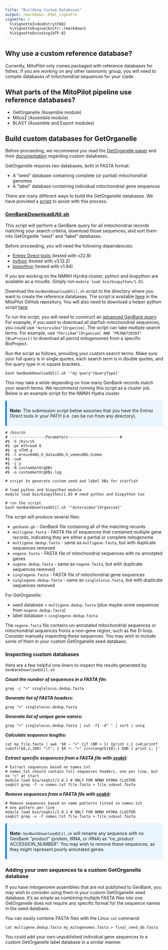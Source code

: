 ```yaml
---
title: "Building Custom Databases"
output: rmarkdown::html_vignette
vignette: >
  %\VignetteIndexEntry{FAQ}
  %\VignetteEngine{knitr::rmarkdown}
  %\VignetteEncoding{UTF-8}
---
```


<style>
.alert {
  border-left: 5px solid;
  padding: 10px;
  margin: 10px 0;
  border-radius: 5px;
}
.alert-tip { border-color: #28A745; background-color: #E9F7EF; }
.alert-note { border-color: #007BFF; background-color: #EBF5FF; }
.alert-warning { border-color: #FFC107; background-color: #FFF9E6; }
.alert-danger { border-color: #DC3545; background-color: #F8D7DA; }
strong { font-weight: bold; }
</style>


## Why use a custom reference database?

Currently, MitoPilot only comes packaged with reference databases for fishes.
If you are working on any other taxonomic group, you will need to compile databases of mitochondrial sequences for your clade.

## What parts of the MitoPilot pipeline use reference databases?

- GetOrganelle (Assemble module)
- Mitos2 (Assemble module)
- BLAST (Assemble and Export modules)

## Build custom databases for GetOrganelle

Before proceeding, we recommend you read the [GetOrganelle paper](https://doi.org/10.1186/s13059-020-02154-5) and their [documentation](https://github.com/Kinggerm/GetOrganelle/wiki/FAQ#how-to-assemble-a-target-organelle-genome-using-my-own-reference) regarding custom databases.

GetOrganelle requires two databases, both in FASTA format:

- A "seed" database containing complete (or partial) mitochondrial genomes
- A "label" database containing individual mitochondrial gene sequences

There are many different ways to build the GetOrganelle databases. We have provided a [script](/ref_dbs/getOrganelle/GenBankDownload/GenBankDownloadUtil.sh) to assist with this process.

### [GenBankDownloadUtil.sh](/ref_dbs/getOrganelle/GenBankDownload/GenBankDownloadUtil.sh) 

This script will perform a GenBank query for all mitochondrial records matching your search criteria, download those sequences, and sort them into GetOrganlle "seed" and "label" databases. 

Before proceeding, you will need the following dependencies:

- [Entrez Direct tools](https://www.ncbi.nlm.nih.gov/books/NBK179288/) (tested with v22.8)
- [python](https://www.python.org/downloads/) (tested with v3.12.2)
- [biopython](https://biopython.org/) (tested with v1.84)

If you are working on the NMNH Hyrdra cluster, python and biopython are available as a moudle. Simply run `module load bio/biopython/1.83`.

Download the `GenBankDownloadUtil.sh` script to the directory where you want to create the reference databases. The script is available [here](/ref_dbs/getOrganelle/GenBankDownload/GenBankDownloadUtil.sh) in the MitoPilot GitHub repository. You will also need to download a helper python script [here](/ref_dbs/getOrganelle/GenBankDownload/parseGB.py).

To run the script, you will need to construct an [advanced GenBank query](https://www.ncbi.nlm.nih.gov/nuccore/advanced). For example, if you want to download all starfish mitochondrial sequences, you could use `"Asteroidea"[Organism]`. The script can take multiple search terms. For example, use `"Percidae"[Organism] AND "PRJNA720393"[BioProject]` to download all percid mitogenomes from a specific BioProject.

Run the script as follows, providing your custom search terms. Make sure your full query is in single quotes, each search term is in double quotes, and the query type in in square brackets.

`bash GenBankDownloadUtil.sh '"my query"[QueryType]'`

This may take a while depending on how many GenBank records match your search terms. We recommend running this script as a cluster job. Below is an example script for the NMNH Hydra cluster.

<div class="alert alert-note">
  <strong>Note:</strong> The submission script below assumes that you have the Entrez Direct tools in your PATH (i.e. can be run from any directory).
</div>


```
# /bin/sh
# ----------------Parameters---------------------- #
#$ -S /bin/sh
#$ -pe mthread 8
#$ -q sThM.q
#$ -l mres=640G,h_data=80G,h_vmem=80G,himem
#$ -cwd
#$ -j y
#$ -N customGetOrgDBs
#$ -o customGetOrgDBs.log

# script to generate custom seed and label DBs for starfish

# load python and biopython module
module load bio/biopython/1.83 # need python and biopython too

# run the script
bash GenBankDownloadUtil.sh '"Asteroidea"[Organism]'
```

The script will produce several files:

- `genbank.gb` - GenBank file containing all of the matching records
- `multigene.fasta` - FASTA file of sequences that contained multiple gene records, indicating they are either a partial or complete mitogenome
- `multigene.dedup.fasta` - same as `multigene.fasta`, but with duplicate sequences removed
- `nogene.fasta` - FASTA file of mitochondrial sequences with no annotated genes
- `nogene.dedup.fasta` - same as `nogene.fasta`, but with duplicate sequences removed
- `singlegene.fasta` - FASTA file of mitochondrial gene sequences
- `singlegene.dedup.fasta` - same as `singlelocus.fasta`, but with duplicate sequences removed

For GetOrganelle:

- seed database = `multigene.dedup.fasta` (plus maybe some sequences from `nogene.dedup.fasta`)
- label database = `singlegene.dedup.fasta`

The `nogene.fasta` file contains un-annotated mitochondrial sequences or mitochondrial sequences froms a non-gene region, such as the D-loop.
Consider manually inspecting these sequences. You may wish to include some of them in your custom GetOrganelle seed database.

### Inspecting custom databases

Here are a few helpful one-liners to inspect the results generated by `GenBankDownloadUtil.sh`
 
***Count the number of sequences in a FASTA file:***
```
grep -c ">" singlelocus.dedup.fasta
```

***Generate list of FASTA headers:***
```
grep ">" singlelocus.dedup.fasta
```

***Generate list of unique gene names:***
```
grep ">" singlelocus.dedup.fasta | cut -f1 -d" " | sort | uniq
```

***Calculate sequence lengths:***
```
cat my_file.fasta | awk '$0 ~ ">" {if (NR > 1) {print c;} c=0;printf substr($0,2,100) "\t"; } $0 !~ ">" {c+=length($0);} END { print c; }'
```

***Extract specific sequences from a FASTA file with [seqkit](https://bioinf.shenwei.me/seqkit/):***
```
# Extract sequences based on names.txt
# names.txt should contain full sequences headers, one per line, but no ">" at start
module load bio/seqkit/2.8.1 # ONLY FOR NMNH HYDRA CLUSTER
seqkit grep -f -n names.txt file.fasta > file_subset.fasta
```

***Remove sequences from a FASTA file with [seqkit](https://bioinf.shenwei.me/seqkit/):***
```
# Remove sequences based on name patterns listed in names.txt
# one pattern per line
module load bio/seqkit/2.8.1 # ONLY FOR NMNH HYDRA CLUSTER
seqkit grep -v -f names.txt file.fasta > file_subset.fasta
```

<div class="alert alert-note">
  <strong>Note:</strong> `GenBankDownloadUtil.sh` will rename any sequence with no GenBank "product" (protein, tRNA, or rRNA) as "no_product ACCESSION_NUMBER". You may wish to remove these sequences, as they might represent poorly annotated genes.  
</div>


### Adding your own sequences to a custom GetOrganelle database

If you have mitogenome assemblies that are not published to GenBank, you may wish to consider using them in your custom GetOrganelle seed database. It's as simple as combining multiple FASTA files into one. GetOrganelle does not require any specific format for the sequence names in the seed database.

You can easily combine FASTA files with the Linux `cat` command:

```
cat multigene.dedup.fasta my_mitogenomes.fasta > final_seed_db.fasta
```

You could add your own unpublished individual gene sequences to a custom GetOrganelle label database in a similar manner.

